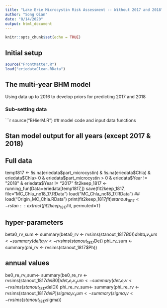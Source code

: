 ---
title: "Lake Erie Microcystin Risk Assessment -- Without 2017 and 2018"
author: "Song Qian"
date: "8/14/2020"
output: html_document
---

```{r setup, include=FALSE}
knitr::opts_chunk$set(echo = TRUE)
```

## Initial setup
```{r}
source("FrontMatter.R")
load("eriedataClean.RData")
```


## The multi-year BHM model

Using data up to 2016 to develop priors for predicting 2017 and 2018

### Sub-setting data

```{r}
source("BHierM.R") ## model code and input data functions

## Stan model output for all years (except 2017 & 2018)
## Full data
temp1817 <- !is.na(eriedata$part_microcystin) &
  !is.na(eriedata$Chla) & eriedata$Chla> 0 & 
  eriedata$part_microcystin > 0 & 
  eriedata$Year != "2018" & eriedata$Year != "2017"
fit2keep_1817 <- running_fun(Data=eriedata[temp1817,])
save(fit2keep_1817, file="MC_Chla_no18_17.RData")
load("MC_Chla_no18_17.RData")
## load("Origin_MC_Chla.RData")
print(fit2keep_1817$fit)
stanout_1817 <- rstan::extract(fit2keep_1817$fit, permuted=T)

## hyper-parameters
beta0_rv_sum <- summary(beta0_rv <- rvsims(stanout_1817$B0))
delta_rv_sum <- summary(delta_rv <- rvsims(stanout_1817$De))
phi_rv_sum   <- summary(phi_rv <- rvsims(stanout_1817$Ph))

## annual values
be0_re_rv_sum<- 
  summary(be0_re_rv <- rvsims(stanout_1817$delB0))
det_re_rv_sum<- 
  summary(det_re_rv <- rvsims(stanout_1817$delD))
phi_re_rv_sum<- 
  summary(phi_re_rv <- rvsims(stanout_1817$delP))
sigma_rv_sum<- 
  summary(sigma_rv <- rvsims(stanout_1817$sigma))

